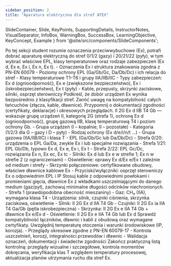 ```yaml
---
sidebar_position: 2
title: "Aparatura elektryczna dla stref ATEX"
---
```


  SlideContainer, 
  Slide, 
  KeyPoints, 
  SupportingDetails, 
  InstructorNotes,
  VisualSeparator,
  InfoBox,
  WarningBox,
  SuccessBox,
  LearningObjective,
  KeyConcept,
  Example
} from '@site/src/components/SlideComponents';

<SlideContainer>

<Slide title="🎯 Cel sekcji: poprawny dobór aparatury Ex" type="info">
<LearningObjective>
Po tej sekcji student rozumie oznaczenia przeciwwybuchowe (Ex), potrafi dobrać aparaturę elektryczną do stref 0/1/2 (gazy) i 20/21/22 (pyły), w tym wybrać właściwe EPL, klasy temperaturowe oraz rodzaje zabezpieczeń (Ex d, Ex e, Ex i, Ex n, Ex t).
</LearningObjective>

<KeyPoints title="📋 Zakres">
- Oznaczenia Ex i struktura znakowania zgodna z PN-EN 60079
- Poziomy ochrony EPL (Ga/Gb/Gc, Da/Db/Dc) i ich relacja do stref
- Klasy temperaturowe T1–T6 i grupy IIA/IIB/IIC
- Typy zabezpieczeń: Ex d (ognioodporność), Ex e (zwiększone bezpieczeństwo), Ex i (iskrobezpieczeństwo), Ex t (pyły)
- Kable, przepusty, skrzynki zaciskowe, silniki, osprzęt sterowniczy
</KeyPoints>

<InstructorNotes>
Podkreśl, że dobór urządzeń Ex wynika bezpośrednio z klasyfikacji stref. Zwróć uwagę na kompatybilność całych łańcuchów (złącza, kable, dławnice). Przypomnij o dokumentacji zgodności (certyfikaty, deklaracje) i okresowych przeglądach.
</InstructorNotes>
</Slide>

<VisualSeparator type="energy" />

<Slide title="🔎 Oznaczenia Ex – jak czytać etykietę" type="info">
<KeyConcept title="Przykład znakowania">
II 2G Ex d IIB T4 Gb — wskazuje grupę urządzeń II, kategorię 2G (strefa 1), ochronę Ex d (ognioodporność), grupę gazową IIB, klasę temperaturową T4 i poziom ochrony Gb.
</KeyConcept>

<SupportingDetails title="Elementy oznaczenia">
- Grupa urządzeń (I – kopalnie; II – pozostałe)
- Kategoria (1/2/3 dla G – gazy i D – pyły)
- Rodzaj ochrony (Ex d/e/i/n/t …)
- Grupa gazowa (IIA/IIB/IIC) i klasa T
- EPL (Ga/Gb/Gc lub Da/Db/Dc)
</SupportingDetails>
</Slide>

<VisualSeparator type="default" />

<Slide title="🧰 Dobór urządzeń do stref" type="tip">
<KeyPoints title="Zasady">
- Strefa 0/20: urządzenia o EPL Ga/Da, zwykle Ex i lub specjalne rozwiązania
- Strefa 1/21: EPL Gb/Db, typowo Ex d, Ex e, Ex i, Ex t
- Strefa 2/22: EPL Gc/Dc, rozwiązania Ex n, Ex ec, Ex tc
</KeyPoints>

<SupportingDetails title="Przykłady">
- Silniki: Ex d lub Ex e w strefie 1; Ex n w strefie 2 (z ograniczeniami)
- Oświetlenie: oprawy Ex d/Ex e/Ex t zależnie od medium i strefy
- Skrzynki połączeniowe: certyfikowane obudowy, właściwe dławnice kablowe Ex
- Przyciski/wyłączniki: osprzęt sterowniczy Ex o odpowiednim EPL i IP
</SupportingDetails>

<InfoBox title="Kable i dławnice">
Stosuj kable z odpowiednimi powłokami i promieniami gięcia, dławnice Ex z wkładkami uszczelniającymi do danego medium (gaz/pył), zachowuj minimalne długości odcinków niechronionych.
</InfoBox>
</Slide>

<VisualSeparator type="default" />

<Slide title="🧪 Przykład doboru: strefa 1 przy kompresorze" type="warning">
<KeyPoints title="Warunki">
- Strefa 1 (prawdopodobna obecność mieszaniny)
- Gaz: CH₄ (IIA), wymagana klasa T4
- Urządzenia: silnik, czujniki ciśnienia, skrzynka zaciskowa, oświetlenie
</KeyPoints>

<Example title="Dobór">
- Silnik: II 2G Ex d IIA T4 Gb
- Czujniki: II 2G Ex ia IIA T4 Ga/Gb (pętla iskrobezpieczna)
- Skrzynka: II 2G Ex e IIA T4 Gb + dławnice Ex e/Ex d
- Oświetlenie: II 2G Ex e IIA T4 Gb lub Ex d
</Example>

<WarningBox title="Uwaga">
Sprawdź kompatybilność łączników, dławnic i kabli z obudową oraz wymagane certyfikaty. Uwzględnij temperaturę otoczenia i warunki środowiskowe (IP, korozja).
</WarningBox>
</Slide>

<VisualSeparator type="default" />

<Slide title="✅ Eksploatacja i przeglądy" type="success">
<KeyPoints title="Utrzymanie zgodności">
- Przeglądy okresowe zgodne z PN-EN 60079-17
- Kontrola uszczelnień, korozji, integralności przewodów i dławnic
- Walidacja oznaczeń, dokumentacji i świadectw zgodności
</KeyPoints>

<InstructorNotes>
Zakończ praktyczną listą kontrolną: przeglądy wizualne i szczegółowe, kontrola momentów dokręcania, weryfikacja klas T względem temperatury procesowej, aktualizacja planów utrzymania ruchu dla stref Ex.
</InstructorNotes>
</Slide>

</SlideContainer>
